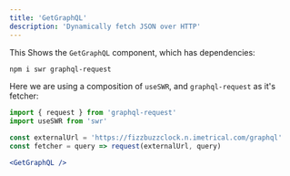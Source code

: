 ```yaml
---
title: 'GetGraphQL'
description: 'Dynamically fetch JSON over HTTP'
---
```



This Shows the `GetGraphQL` component, which has dependencies:

```bash
npm i swr graphql-request
```

Here we are using a composition of `useSWR`, and `graphql-request` as it's fetcher:

```js
import { request } from 'graphql-request'
import useSWR from 'swr'

const externalUrl = 'https://fizzbuzzclock.n.imetrical.com/graphql'
const fetcher = query => request(externalUrl, query)

```

```jsx
<GetGraphQL />
```

<GetGraphQL />

